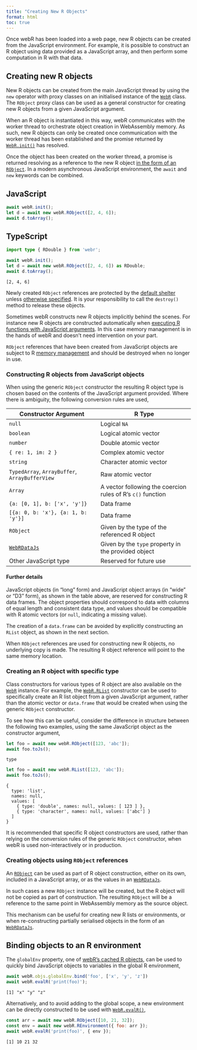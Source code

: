 ```yaml
---
title: "Creating New R Objects"
format: html
toc: true
---
```


Once webR has been loaded into a web page, new R objects can be created from the JavaScript environment. For example, it is possible to construct an R object using data provided as a JavaScript array, and then perform some computation in R with that data.

## Creating new R objects

New R objects can be created from the main JavaScript thread by using the `new` operator with proxy classes on an initialised instance of the [`WebR`](api/js/classes/WebR.WebR.md) class. The `RObject` proxy class can be used as a general constructor for creating new R objects from a given JavaScript argument.

When an R object is instantiated in this way, webR communicates with the worker thread to orchestrate object creation in WebAssembly memory. As such, new R objects can only be created once communication with the worker thread has been established and the promise returned by [`WebR.init()`](api/js/classes/WebR.WebR.md#init) has resolved.

Once the object has been created on the worker thread, a promise is returned resolving as a reference to the new R object [in the form of an `RObject`](objects.qmd). In a modern asynchronous JavaScript environment, the `await` and `new` keywords can be combined.

::: {.panel-tabset}
## JavaScript

``` javascript
await webR.init();
let d = await new webR.RObject([2, 4, 6]);
await d.toArray();
```

## TypeScript

``` typescript
import type { RDouble } from 'webr';

await webR.init();
let d = await new webR.RObject([2, 4, 6]) as RDouble;
await d.toArray();
```

:::

    [2, 4, 6]

Newly created `RObject` references are protected by the [default shelter](objects.qmd#the-default-shelter) unless [otherwise specified](objects.html#working-with-multiple-shelters). It is your responsibility to call the `destroy()` method to release these objects.

Sometimes webR constructs new R objects implicitly behind the scenes. For instance new R objects are constructed automatically when [executing R functions with JavaScript arguments](convert-r-to-js.qmd#exec-r). In this case memory management is in the hands of webR and doesn't need intervention on your part.

::: callout-warning
`RObject` references that have been created from JavaScript objects are subject to R [memory management](objects.qmd#memory-management) and should be destroyed when no longer in use.
:::

### Constructing R objects from JavaScript objects

When using the generic `RObject` constructor the resulting R object type is chosen based on the contents of the JavaScript argument provided. Where there is ambiguity, the following conversion rules are used,

| Constructor Argument                                      | R Type                                                      |
|-----------------------------------------------------------|-------------------------------------------------------------|
| `null`                                                    | Logical `NA`                                                |
| `boolean`                                                 | Logical atomic vector                                       |
| `number`                                                  | Double atomic vector                                        |
| `{ re: 1, im: 2 }`                                        | Complex atomic vector                                       |
| `string`                                                  | Character atomic vector                                     |
| `TypedArray`, `ArrayBuffer`, `ArrayBufferView`            | Raw atomic vector                                           |
| `Array`                                                   | A vector following the coercion rules of R's `c()` function |
| `{a: [0, 1], b: ['x', 'y']}`                              | Data frame                                                  |
| `[{a: 0, b: 'x'}, {a: 1, b: 'y'}]`                        | Data frame                                                  |
| `RObject`                                                 | Given by the type of the referenced R object                |
| [`WebRDataJs`](convert-r-to-js.qmd#serialising-r-objects) | Given by the `type` property in the provided object         |
| Other JavaScript type                                     | Reserved for future use                                     |

#### Further details

JavaScript objects (in "long" form) and JavaScript object arrays (in "wide" or "D3" form), as shown in the table above, are reserved for constructing R data frames. The object properties should correspond to data with columns of equal length and consistent data type, and values should be compatible with R atomic vectors (or `null`, indicating a missing value).

The creation of a `data.frame` can be avoided by explicitly constructing an `RList` object, as shown in the next section.

When `RObject` references are used for constructing new R objects, no underlying copy is made. The resulting R object reference will point to the same memory location.

### Creating an R object with specific type

Class constructors for various types of R object are also available on the [`WebR`](api/js/classes/WebR.WebR.md) instance. For example, the [`WebR.RList`](api/js/classes/WebR.WebR.md#rlist) constructor can be used to specifically create an R list object from a given JavaScript argument, rather than the atomic vector or `data.frame` that would be created when using the generic `RObject` constructor.

To see how this can be useful, consider the difference in structure between the following two examples, using the same JavaScript object as the constructor argument,

``` javascript
let foo = await new webR.RObject([123, 'abc']);
await foo.toJs();
```

    { type: 'character', names: null, values: ['123', 'abc'] }

``` javascript
let foo = await new webR.RList([123, 'abc']);
await foo.toJs();
```

    {
      type: 'list',
      names: null,
      values: [
        { type: 'double', names: null, values: [ 123 ] },
        { type: 'character', names: null, values: ['abc'] }
      ]
    }

It is recommended that specific R object constructors are used, rather than relying on the conversion rules of the generic `RObject` constructor, when webR is used non-interactively or in production.

### Creating objects using `RObject` references

An [`RObject`](api/js/classes/RWorker.RObject.md) can be used as part of R object construction, either on its own, included in a JavaScript array, or as the values in an [`WebRDataJs`](api/js/modules/RObject.md#webrdatajs).

In such cases a new `RObject` instance will be created, but the R object will not be copied as part of construction. The resulting `RObject` will be a reference to the same point in WebAssembly memory as the source object.

This mechanism can be useful for creating new R lists or environments, or when re-constructing partially serialised objects in the form of an [`WebRDataJs`](api/js/modules/RObject.md#webrdatajs).

## Binding objects to an R environment

The `globalEnv` property, one of [webR's cached R objects](convert-r-to-js.qmd#cached-r-objects), can be used to quickly bind JavaScript objects to variables in the global R environment,

``` javascript
await webR.objs.globalEnv.bind('foo', ['x', 'y', 'z'])
await webR.evalR('print(foo)');
```

    [1] "x" "y" "z"

Alternatively, and to avoid adding to the global scope, a new environment can be directly constructed to be used with [`WebR.evalR()`](api/js/classes/WebR.WebR.md#evalr),

``` javascript
const arr = await new webR.RObject([10, 21, 32]);
const env = await new webR.REnvironment({ foo: arr });
await webR.evalR('print(foo)', { env });
```

    [1] 10 21 32
